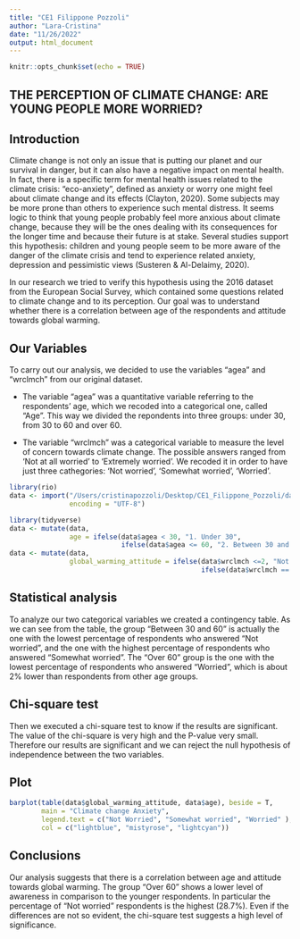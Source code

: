 ```yaml
---
title: "CE1 Filippone Pozzoli"
author: "Lara-Cristina"
date: "11/26/2022"
output: html_document
---
```


```r
knitr::opts_chunk$set(echo = TRUE)
```

## THE PERCEPTION OF CLIMATE CHANGE: ARE YOUNG PEOPLE MORE WORRIED?

## Introduction

Climate change is not only an issue that is putting our planet and our survival in danger, but it can also have a negative impact on mental health. In fact, there is a specific term for mental health issues related to the climate crisis: “eco-anxiety”, defined as anxiety or worry one might feel about climate change and its effects (Clayton, 2020).
Some subjects may be more prone than others to experience such mental distress. It seems logic to think that young people probably feel more anxious about climate change, because they will be the ones dealing with its consequences for the longer time and because their future is at stake. Several studies support this hypothesis: children and young people seem to be more aware of the danger of the climate crisis and tend to experience related anxiety, depression and pessimistic views (Susteren & Al-Delaimy, 2020).

In our research we tried to verify this hypothesis using the 2016 dataset from the European Social Survey, which contained some questions related to climate change and to its perception. Our goal was to understand whether there is a correlation between age of the respondents and attitude towards global warming.


## Our Variables 
To carry out our analysis, we decided to use the variables "agea" and "wrclmch" from our original dataset. 

- The variable "agea" was a quantitative variable referring to the respondents' age, which we recoded into a categorical one, called "Age". This way we divided the repondents into three groups: under 30, from 30 to 60 and over 60. 

- The variable "wrclmch" was a categorical variable to measure the level of concern towards climate change. The possible answers ranged from 'Not at all worried' to 'Extremely worried'. We recoded it in order to have just three cathegories: 'Not worried', 'Somewhat worried', 'Worried'. 


```r
library(rio)
data <- import("/Users/cristinapozzoli/Desktop/CE1_Filippone_Pozzoli/data_orig/ESS8e02_2.dta",
               encoding = "UTF-8")
```

```r
library(tidyverse)
data <- mutate(data, 
               age = ifelse(data$agea < 30, "1. Under 30", 
                            ifelse(data$agea <= 60, "2. Between 30 and 60", "3. Over 60" ) ))
data <- mutate(data, 
               global_warming_attitude = ifelse(data$wrclmch <=2, "Not Worried", 
                                                ifelse(data$wrclmch == 3, "Somewhat worried", "Worried")))

```

## Statistical analysis

To analyze our two categorical variables we created a contingency table. As we can see from the table, the group "Between 30 and 60" is actually the one with the lowest percentage of respondents who answered "Not worried", and the one with the highest percentage of respondents who answered "Somewhat worried". The "Over 60" group is the one with the lowest percentage of respondents who answered "Worried", which is about 2% lower than respondents from other age groups.

## Chi-square test

Then we executed a chi-square test to know if the results are significant. The value of the chi-square is very high and the P-value very small. Therefore our results are significant and we can reject the null hypothesis of independence between the two variables.

## Plot

```r
barplot(table(data$global_warming_attitude, data$age), beside = T, 
        main = "Climate change Anxiety", 
        legend.text = c("Not Worried", "Somewhat worried", "Worried" ),
        col = c("lightblue", "mistyrose", "lightcyan"))

```

## Conclusions

Our analysis suggests that there is a correlation between age and attitude towards global warming. The group "Over 60" shows a lower level of awareness in comparison to the younger respondents. In particular the percentage of "Not worried" respondents is the highest (28.7%). Even if the differences are not so evident, the chi-square test suggests a high level of significance.